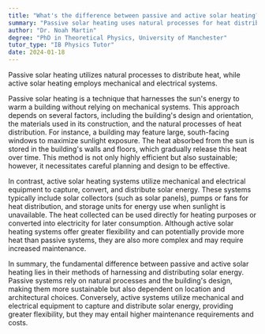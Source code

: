 ```yaml
---
title: "What's the difference between passive and active solar heating?"
summary: "Passive solar heating uses natural processes for heat distribution, while active solar heating uses mechanical and electrical equipment."
author: "Dr. Noah Martin"
degree: "PhD in Theoretical Physics, University of Manchester"
tutor_type: "IB Physics Tutor"
date: 2024-01-18
---
```


Passive solar heating utilizes natural processes to distribute heat, while active solar heating employs mechanical and electrical systems.

Passive solar heating is a technique that harnesses the sun's energy to warm a building without relying on mechanical systems. This approach depends on several factors, including the building's design and orientation, the materials used in its construction, and the natural processes of heat distribution. For instance, a building may feature large, south-facing windows to maximize sunlight exposure. The heat absorbed from the sun is stored in the building's walls and floors, which gradually release this heat over time. This method is not only highly efficient but also sustainable; however, it necessitates careful planning and design to be effective.

In contrast, active solar heating systems utilize mechanical and electrical equipment to capture, convert, and distribute solar energy. These systems typically include solar collectors (such as solar panels), pumps or fans for heat distribution, and storage units for energy use when sunlight is unavailable. The heat collected can be used directly for heating purposes or converted into electricity for later consumption. Although active solar heating systems offer greater flexibility and can potentially provide more heat than passive systems, they are also more complex and may require increased maintenance.

In summary, the fundamental difference between passive and active solar heating lies in their methods of harnessing and distributing solar energy. Passive systems rely on natural processes and the building's design, making them more sustainable but also dependent on location and architectural choices. Conversely, active systems utilize mechanical and electrical equipment to capture and distribute solar energy, providing greater flexibility, but they may entail higher maintenance requirements and costs.
    